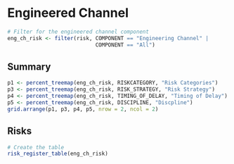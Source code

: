 # Engineered Channel

```r
# Filter for the engineered channel component
eng_ch_risk <- filter(risk, COMPONENT == "Engineering Channel" | 
                            COMPONENT == "All")
```

## Summary
```r
p1 <- percent_treemap(eng_ch_risk, RISKCATEGORY, "Risk Categories")
p3 <- percent_treemap(eng_ch_risk, RISK_STRATEGY, "Risk Strategy")
p4 <- percent_treemap(eng_ch_risk, TIMING_OF_DELAY, "Timing of Delay")
p5 <- percent_treemap(eng_ch_risk, DISCIPLINE, "Discpline")
grid.arrange(p1, p3, p4, p5, nrow = 2, ncol = 2)
```

## Risks
```r
# Create the table
risk_register_table(eng_ch_risk)
```

